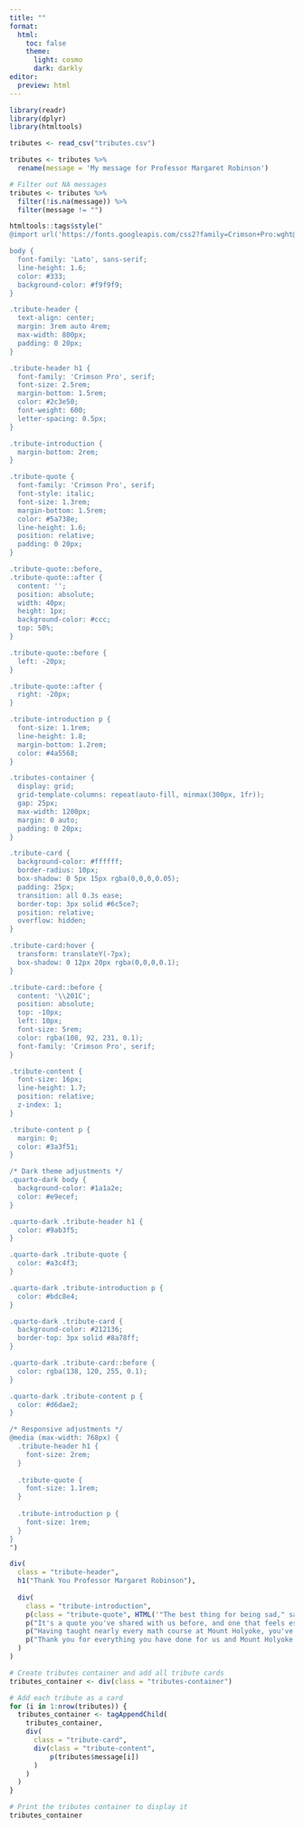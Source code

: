 ```yaml
---
title: ""
format:
  html:
    toc: false
    theme: 
      light: cosmo
      dark: darkly
editor: 
  preview: html
---
```


```r
library(readr)
library(dplyr)
library(htmltools)

tributes <- read_csv("tributes.csv")

tributes <- tributes %>%
  rename(message = 'My message for Professor Margaret Robinson')
```

```r
# Filter out NA messages
tributes <- tributes %>%
  filter(!is.na(message)) %>%
  filter(message != "") 
```


```r
htmltools::tags$style("
@import url('https://fonts.googleapis.com/css2?family=Crimson+Pro:wght@300;400;600&family=Lato:wght@300;400;700&display=swap');

body {
  font-family: 'Lato', sans-serif;
  line-height: 1.6;
  color: #333;
  background-color: #f9f9f9;
}

.tribute-header {
  text-align: center;
  margin: 3rem auto 4rem;
  max-width: 800px;
  padding: 0 20px;
}

.tribute-header h1 {
  font-family: 'Crimson Pro', serif;
  font-size: 2.5rem;
  margin-bottom: 1.5rem;
  color: #2c3e50;
  font-weight: 600;
  letter-spacing: 0.5px;
}

.tribute-introduction {
  margin-bottom: 2rem;
}

.tribute-quote {
  font-family: 'Crimson Pro', serif;
  font-style: italic;
  font-size: 1.3rem;
  margin-bottom: 1.5rem;
  color: #5a738e;
  line-height: 1.6;
  position: relative;
  padding: 0 20px;
}

.tribute-quote::before,
.tribute-quote::after {
  content: '';
  position: absolute;
  width: 40px;
  height: 1px;
  background-color: #ccc;
  top: 50%;
}

.tribute-quote::before {
  left: -20px;
}

.tribute-quote::after {
  right: -20px;
}

.tribute-introduction p {
  font-size: 1.1rem;
  line-height: 1.8;
  margin-bottom: 1.2rem;
  color: #4a5568;
}

.tributes-container {
  display: grid;
  grid-template-columns: repeat(auto-fill, minmax(300px, 1fr));
  gap: 25px;
  max-width: 1200px;
  margin: 0 auto;
  padding: 0 20px;
}

.tribute-card {
  background-color: #ffffff;
  border-radius: 10px;
  box-shadow: 0 5px 15px rgba(0,0,0,0.05);
  padding: 25px;
  transition: all 0.3s ease;
  border-top: 3px solid #6c5ce7;
  position: relative;
  overflow: hidden;
}

.tribute-card:hover {
  transform: translateY(-7px);
  box-shadow: 0 12px 20px rgba(0,0,0,0.1);
}

.tribute-card::before {
  content: '\\201C';
  position: absolute;
  top: -10px;
  left: 10px;
  font-size: 5rem;
  color: rgba(108, 92, 231, 0.1);
  font-family: 'Crimson Pro', serif;
}

.tribute-content {
  font-size: 16px;
  line-height: 1.7;
  position: relative;
  z-index: 1;
}

.tribute-content p {
  margin: 0;
  color: #3a3f51;
}

/* Dark theme adjustments */
.quarto-dark body {
  background-color: #1a1a2e;
  color: #e9ecef;
}

.quarto-dark .tribute-header h1 {
  color: #9ab3f5;
}

.quarto-dark .tribute-quote {
  color: #a3c4f3;
}

.quarto-dark .tribute-introduction p {
  color: #bdc8e4;
}

.quarto-dark .tribute-card {
  background-color: #212136;
  border-top: 3px solid #8a78ff;
}

.quarto-dark .tribute-card::before {
  color: rgba(138, 120, 255, 0.1);
}

.quarto-dark .tribute-content p {
  color: #d6dae2;
}

/* Responsive adjustments */
@media (max-width: 768px) {
  .tribute-header h1 {
    font-size: 2rem;
  }
  
  .tribute-quote {
    font-size: 1.1rem;
  }
  
  .tribute-introduction p {
    font-size: 1rem;
  }
}
")

```


```r
div(
  class = "tribute-header",
  h1("Thank You Professor Margaret Robinson"),
  
  div(
    class = "tribute-introduction",
    p(class = "tribute-quote", HTML('"The best thing for being sad," said Merlin, "is to learn something."')),
    p("It's a quote you've shared with us before, and one that feels especially fitting now. Throughout your years at Mount Holyoke, you've lived those words, teaching with brilliance, compassion, and an unwavering belief in your students."),
    p("Having taught nearly every math course at Mount Holyoke, you've touched countless lives across generations of students. You've been more than a teacher, you've been a mentor, a steadfast advocate, and a constant source of warmth and wisdom. You believed in us before we believed in ourselves, and your encouragement has led so many women into mathematics with newfound confidence."),
    p("Thank you for everything you have done for us and Mount Holyoke. As you step into this new chapter, we wanted to share just a few messages from those lucky enough to learn from you. Each one carries our deepest gratitude, admiration, and love.")
  )
)

# Create tributes container and add all tribute cards
tributes_container <- div(class = "tributes-container")

# Add each tribute as a card
for (i in 1:nrow(tributes)) {
  tributes_container <- tagAppendChild(
    tributes_container,
    div(
      class = "tribute-card",
      div(class = "tribute-content", 
          p(tributes$message[i])
      )
    )
  )
}

# Print the tributes container to display it
tributes_container
```

